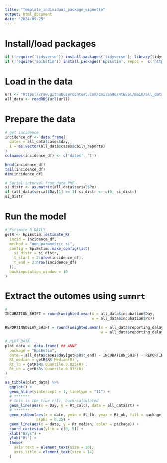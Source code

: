 ```yaml
---
title: "Template_individual_package_vignette"
output: html_document
date: "2024-09-25"
---
```


# Install/load packages
```r
if (!require('tidyverse')) install.packages('tidyverse'); library(tidyverse)
if (!require('EpiEstim')) install.packages('EpiEstim', repos =  c('https://mrc-ide.r-universe.dev', 'https://cloud.r-project.org')); library('EpiEstim')
```

# Load in the data
```r
url <- "https://raw.githubusercontent.com/cmilando/RtEval/main/all_data.RDS"
all_data <- readRDS(url(url))
```

# Prepare the data
```r
# get incidence
incidence_df <- data.frame(
  dates = all_data$cases$day,
  I = as.vector(all_data$cases$daily_reports)
)
colnames(incidence_df) <- c('dates', 'I')

head(incidence_df)
tail(incidence_df)
dim(incidence_df)

# Serial interval from data PMF
si_distr <- as.matrix(all_data$serial$Px)
if (all_data$serial$Day[1] == 1) si_distr <- c(0, si_distr)
si_distr
```

# Run the model
```r
# Estimate R DAILY
getR <- EpiEstim::estimate_R(
  incid = incidence_df,
  method = "non_parametric_si",
  config = EpiEstim::make_config(list(
    si_distr = si_distr,
    t_start = 2:nrow(incidence_df),
    t_end = 2:nrow(incidence_df)
  )),
  backimputation_window = 10
)
```

# Extract the outomes using `summrt`
```r
#
INCUBATION_SHIFT = round(weighted.mean(x = all_data$incubation$Day,
                                       w = all_data$incubation$Px))

REPORTINGDELAY_SHIFT = round(weighted.mean(x = all_data$reporting_delay$Day,
                                           w = all_data$reporting_delay$Px))

# PLOT DATA
plot_data <- data.frame( ## ANNE
  package = "EpiEstim",
  date = all_data$cases$day[getR$R$t_end] - INCUBATION_SHIFT - REPORTINGDELAY_SHIFT,
  Rt_median = getR$R$`Median(R)`,
  Rt_lb = getR$R$`Quantile.0.025(R)`,
  Rt_ub = getR$R$`Quantile.0.975(R)`
)

as_tibble(plot_data) %>%
  ggplot() +
  geom_hline(yintercept = 1, linetype = "11") +
  # *******
  # this is the true r(t), back-calculated
  geom_line(aes(x = Day, y = Rt_calc), data = all_data$rt) +
  # *******
  geom_ribbon(aes(x = date, ymin = Rt_lb, ymax = Rt_ub, fill = package),
              alpha = 0.25) +
  geom_line(aes(x = date, y = Rt_median, color = package)) +
  coord_cartesian(ylim = c(0, 5)) +
  xlab("Days") +
  ylab("Rt") +
  theme(
    axis.text = element_text(size = 10),
    axis.title = element_text(size = 14)
  )
```
